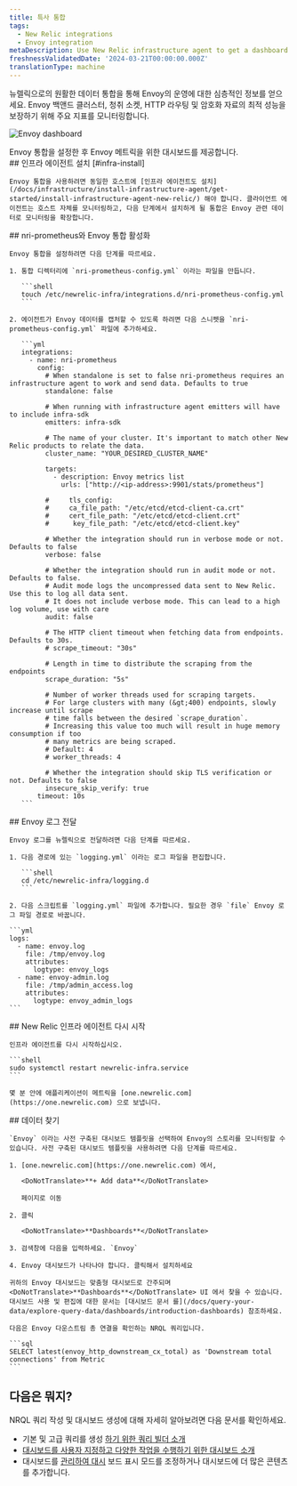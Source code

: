 ```yaml
---
title: 특사 통합
tags:
  - New Relic integrations
  - Envoy integration
metaDescription: Use New Relic infrastructure agent to get a dashboard with metrics from your Envoy.
freshnessValidatedDate: '2024-03-21T00:00:00.000Z'
translationType: machine
---
```



뉴렐릭으로의 원활한 데이터 통합을 통해 Envoy의 운영에 대한 심층적인 정보를 얻으세요. Envoy 백앤드 클러스터, 청취 소켓, HTTP 라우팅 및 암호화 자료의 최적 성능을 보장하기 위해 주요 지표를 모니터링합니다.

<img
  title="Envoy dashboard"
  alt="Envoy dashboard"
  src={envoyDashboard}
/>

<figcaption>
  Envoy 통합을 설정한 후 Envoy 메트릭을 위한 대시보드를 제공합니다.
</figcaption>

<Steps>
  <Step>
    ## 인프라 에이전트 설치 [#infra-install]

    Envoy 통합을 사용하려면 동일한 호스트에 [인프라 에이전트도 설치](/docs/infrastructure/install-infrastructure-agent/get-started/install-infrastructure-agent-new-relic/) 해야 합니다. 클라이언트 에이전트는 호스트 자체를 모니터링하고, 다음 단계에서 설치하게 될 통합은 Envoy 관련 데이터로 모니터링을 확장합니다.
  </Step>

  <Step>
    ## nri-prometheus와 Envoy 통합 활성화

    Envoy 통합을 설정하려면 다음 단계를 따르세요.

    1. 통합 디렉터리에 `nri-prometheus-config.yml` 이라는 파일을 만듭니다.

       ```shell
       touch /etc/newrelic-infra/integrations.d/nri-prometheus-config.yml
       ```

    2. 에이전트가 Envoy 데이터를 캡처할 수 있도록 하려면 다음 스니펫을 `nri-prometheus-config.yml` 파일에 추가하세요.

       ```yml
       integrations:
         - name: nri-prometheus
           config:
             # When standalone is set to false nri-prometheus requires an infrastructure agent to work and send data. Defaults to true 
             standalone: false

             # When running with infrastructure agent emitters will have to include infra-sdk 
             emitters: infra-sdk

             # The name of your cluster. It's important to match other New Relic products to relate the data.
             cluster_name: "YOUR_DESIRED_CLUSTER_NAME"

             targets:
               - description: Envoy metrics list
                 urls: ["http://<ip-address>:9901/stats/prometheus"]

             #     tls_config:
             #     ca_file_path: "/etc/etcd/etcd-client-ca.crt"
             #     cert_file_path: "/etc/etcd/etcd-client.crt"
             #      key_file_path: "/etc/etcd/etcd-client.key"

             # Whether the integration should run in verbose mode or not. Defaults to false
             verbose: false

             # Whether the integration should run in audit mode or not. Defaults to false.
             # Audit mode logs the uncompressed data sent to New Relic. Use this to log all data sent.
             # It does not include verbose mode. This can lead to a high log volume, use with care
             audit: false

             # The HTTP client timeout when fetching data from endpoints. Defaults to 30s.
             # scrape_timeout: "30s"

             # Length in time to distribute the scraping from the endpoints
             scrape_duration: "5s"

             # Number of worker threads used for scraping targets.
             # For large clusters with many (&gt;400) endpoints, slowly increase until scrape
             # time falls between the desired `scrape_duration`.
             # Increasing this value too much will result in huge memory consumption if too
             # many metrics are being scraped.
             # Default: 4
             # worker_threads: 4

             # Whether the integration should skip TLS verification or not. Defaults to false
             insecure_skip_verify: true
           timeout: 10s
       ```
  </Step>

  <Step>
    ## Envoy 로그 전달

    Envoy 로그를 뉴렐릭으로 전달하려면 다음 단계를 따르세요.

    1. 다음 경로에 있는 `logging.yml` 이라는 로그 파일을 편집합니다.

       ```shell
       cd /etc/newrelic-infra/logging.d
       ```

    2. 다음 스크립트를 `logging.yml` 파일에 추가합니다. 필요한 경우 `file` Envoy 로그 파일 경로로 바꿉니다.

    ```yml
    logs:
      - name: envoy.log
        file: /tmp/envoy.log
        attributes:
          logtype: envoy_logs
      - name: envoy-admin.log
        file: /tmp/admin_access.log
        attributes:
          logtype: envoy_admin_logs
    ```
  </Step>

  <Step>
    ## New Relic 인프라 에이전트 다시 시작

    인프라 에이전트를 다시 시작하십시오.

    ```shell
    sudo systemctl restart newrelic-infra.service
    ```

    몇 분 안에 애플리케이션이 메트릭을 [one.newrelic.com](https://one.newrelic.com) 으로 보냅니다.  

  </Step>

  <Step>
    ## 데이터 찾기

    `Envoy` 이라는 사전 구축된 대시보드 템플릿을 선택하여 Envoy의 스토리를 모니터링할 수 있습니다. 사전 구축된 대시보드 템플릿을 사용하려면 다음 단계를 따르세요.

    1. [one.newrelic.com](https://one.newrelic.com) 에서,

       <DoNotTranslate>**+ Add data**</DoNotTranslate>

       페이지로 이동

    2. 클릭

       <DoNotTranslate>**Dashboards**</DoNotTranslate>

    3. 검색창에 다음을 입력하세요. `Envoy`

    4. Envoy 대시보드가 나타나야 합니다. 클릭해서 설치하세요

    귀하의 Envoy 대시보드는 맞춤형 대시보드로 간주되며 <DoNotTranslate>**Dashboards**</DoNotTranslate> UI 에서 찾을 수 있습니다. 대시보드 사용 및 편집에 대한 문서는 [대시보드 문서 를](/docs/query-your-data/explore-query-data/dashboards/introduction-dashboards) 참조하세요.

    다음은 Envoy 다운스트림 총 연결을 확인하는 NRQL 쿼리입니다.

    ```sql
    SELECT latest(envoy_http_downstream_cx_total) as 'Downstream total connections' from Metric
    ```
  </Step>
</Steps>

## 다음은 뭐지?

NRQL 쿼리 작성 및 대시보드 생성에 대해 자세히 알아보려면 다음 문서를 확인하세요.

* 기본 및 고급 쿼리를 생성 [하기 위한 쿼리 빌더 소개](/docs/query-your-data/explore-query-data/query-builder/introduction-query-builder)
* [대시보드를 사용자 지정하고 다양한 작업을 수행하기 위한 대시보드 소개](/docs/query-your-data/explore-query-data/dashboards/introduction-dashboards)
* 대시보드를 [관리하여 대시](/docs/query-your-data/explore-query-data/dashboards/manage-your-dashboard) 보드 표시 모드를 조정하거나 대시보드에 더 많은 콘텐츠를 추가합니다.
